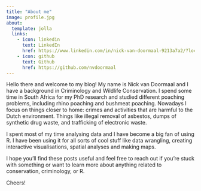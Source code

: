 ```yaml
---
title: "About me"
image: profile.jpg
about:
  template: jolla
  links:
    - icon: linkedin
      text: LinkedIn
      href: https://www.linkedin.com/in/nick-van-doormaal-9213a7a2/?locale=en_US
    - icon: github
      text: Github
      href: https://github.com/nvdoormaal
---
```


Hello there and welcome to my blog! My name is Nick van Doormaal and I have a background in Criminology and Wildlife Conservation. I spend some time in South Africa for my PhD research and studied different poaching problems, including rhino poaching and bushmeat poaching. Nowadays I focus on things closer to home: crimes and activities that are harmful to the Dutch environment. Things like illegal removal of asbestos, dumps of synthetic drug waste, and trafficking of electronic waste.

I spent most of my time analysing data and I have become a big fan of using R. I have been using it for all sorts of cool stuff like data wrangling, creating interactive visualisations, spatial analyses and making maps.

I hope you'll find these posts useful and feel free to reach out if you're stuck with something or want to learn more about anything related to conservation, criminology, or R.

Cheers!
